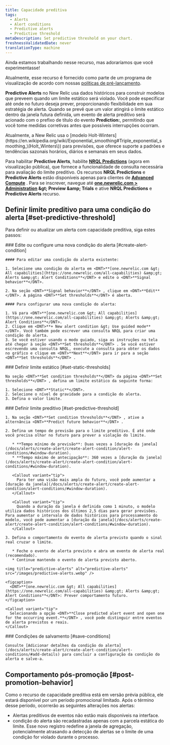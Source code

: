 ```yaml
---
title: Capacidade preditiva
tags:
  - Alerts
  - Alert conditions
  - Predictive alerts
  - Predictive threshold
metaDescription: Set predictive threshold on your chart.
freshnessValidatedDate: never
translationType: machine
---
```


<Callout title="visualização">
  Ainda estamos trabalhando nesse recurso, mas adoraríamos que você experimentasse!

  Atualmente, esse recurso é fornecido como parte de um programa de visualização de acordo com nossas [políticas de pré-lançamento](/docs/licenses/license-information/referenced-policies/new-relic-pre-release-policy).
</Callout>

<DNT>**Predictive Alerts**</DNT> no New Relic usa dados históricos para construir modelos que preveem quando um limite estático será violado. Você pode especificar até onde no futuro deseja prever, proporcionando flexibilidade em sua estratégia de alerta. Quando se prevê que um valor atingirá o limite estático dentro da janela futura definida, um evento de alerta preditivo será acionado com o prefixo de título do evento <DNT>**Prediction:**</DNT>, permitindo que você tome medidas corretivas antes que possíveis interrupções ocorram.

<Callout variant="tip">
  Atualmente, a New Relic usa o [modelo Holt-Winters](https://en.wikipedia.org/wiki/Exponential_smoothing#Triple_exponential_smoothing_\(Holt_Winters\)) para previsões, que oferece suporte a padrões e tendências sazonais horários, diários e semanais em seus dados.
</Callout>

Para habilitar <DNT>**Predictive Alerts**</DNT>, habilite <DNT>**[NRQL Predictions](/docs/query-your-data/explore-query-data/use-charts/nrql-predictions)**</DNT> (agora em visualização pública), que fornece a funcionalidade de consulta necessária para avaliação do limite preditivo. Os recursos <DNT>**NRQL Predictions**</DNT> e <DNT>**Predictive Alerts**</DNT> estão disponíveis apenas para clientes de **[Advanced Compute](https://newrelic.com/pricing/compute#pricing_plan-compute)** . Para se inscrever, navegue até <DNT>**[one.newrelic.com &gt; Administration](https://one.newrelic.com/admin-portal) &amp;gt; Preview &amp;amp; Trials**</DNT> e ative <DNT>**NRQL Predictions**</DNT> e <DNT>**Predictive Alerts**</DNT> recurso.

## Definir limite preditivo para uma condição do alerta [#set-predictive-threshold]

Para definir ou atualizar um alerta com capacidade preditiva, siga estes passos:

<Steps>
  <Step>
    ### Edite ou configure uma nova condição do alerta [#create-alert-condition]

    #### Para editar uma condição do alerta existente:

    1. Selecione uma condição do alerta em <DNT>**[one.newrelic.com &gt; All capabilities](https://one.newrelic.com/all-capabilities) &amp;gt; Alerts &amp;gt; Alert Conditions**</DNT> e edite o <DNT>**Signal behavior**</DNT>.

    2. Na seção <DNT>**Signal behavior**</DNT> , clique em <DNT>**Edit**</DNT>. A página <DNT>**Set thresholds**</DNT> é aberta.

    #### Para configurar uma nova condição do alerta:

    1. Vá para <DNT>**[one.newrelic.com &gt; All capabilities](https://one.newrelic.com/all-capabilities) &amp;gt; Alerts &amp;gt; Alert Conditions**</DNT>.
    2. Clique em <DNT>**+ New alert condition &gt; Use guided mode**</DNT>. Você também pode escrever uma consulta NRQL para criar uma condição do alerta.
    3. Se você estiver usando o modo guiado, siga as instruções na tela até chegar à seção <DNT>**Set thresholds**</DNT> . Se você estiver escrevendo uma consulta NRQL, execute a consulta para obter os dados no gráfico e clique em <DNT>**Next**</DNT> para ir para a seção <DNT>**Set thresholds**</DNT> .
  </Step>

  <Step>
    ### Definir limite estático [#set-static-thresholds]

    Na seção <DNT>**Set condition thresholds**</DNT> da página <DNT>**Set thresholds**</DNT> , defina um limite estático da seguinte forma:

    1. Selecione <DNT>**Static**</DNT>.
    2. Selecione o nível de gravidade para a condição do alerta.
    3. Defina o valor limite.
  </Step>

  <Step>
    ### Definir limite preditivo [#set-predictive-threshold]

    1. Na seção <DNT>**Set condition thresholds**</DNT> , ative a alternância <DNT>**Predict future behavior**</DNT> .

    2. Defina um tempo de previsão para o limite preditivo. É até onde você precisa olhar no futuro para prever a violação do limite.

       * **Tempo mínimo de previsão**: Duas vezes a [duração da janela](/docs/alerts/create-alert/create-alert-condition/alert-conditions/#window-duration).
       * **Tempo máximo de antecipação**: 360 vezes a [duração da janela](/docs/alerts/create-alert/create-alert-condition/alert-conditions/#window-duration).

       <Callout variant="tip">
         Para ter uma visão mais ampla do futuro, você pode aumentar a [duração da janela](/docs/alerts/create-alert/create-alert-condition/alert-conditions/#window-duration).
       </Callout>

       <Callout variant="tip">
         Quando a duração da janela é definida como 1 minuto, o modelo utiliza dados históricos dos últimos 2,5 dias para gerar previsões. Para aumentar o intervalo de dados históricos para processamento do modelo, você pode aumentar a [duração da janela](/docs/alerts/create-alert/create-alert-condition/alert-conditions/#window-duration).
       </Callout>

    3. Defina o comportamento do evento de alerta previsto quando o sinal real cruzar o limite.

       * Feche o evento de alerta previsto e abra um evento de alerta real (recomendado).
       * Continue mantendo o evento de alerta previsto aberto.

    <img title="predictive-alerts" alt="predictive-alerts" src="/images/predictive-alerts.webp" />

    <figcaption>
      <DNT>**[one.newrelic.com &gt; All capabilities](https://one.newrelic.com/all-capabilities) &amp;gt; Alerts &amp;gt; Alert Conditions**</DNT>: Prever comportamento futuro.
    </figcaption>

    <Callout variant="tip">
      Selecionando a opção <DNT>**Close predicted alert event and open one for the occurring event.**</DNT> , você pode distinguir entre eventos de alerta previstos e reais.
    </Callout>
  </Step>

  <Step>
    ### Condições de salvamento [#save-conditions]

    Consulte [Adicionar detalhes da condição do alerta](/docs/alerts/create-alert/create-alert-condition/alert-conditions/#add-details) para concluir a configuração da condição do alerta e salve-a.
  </Step>
</Steps>

## Comportamento pós-promoção [#post-promotion-behavior]

Como o recurso de capacidade preditiva está em versão prévia pública, ele estará disponível por um período promocional limitado. Após o término desse período, ocorrerão as seguintes alterações nos alertas:

* Alertas preditivos de eventos não estão mais disponíveis na interface.
* condição do alerta são recadastradas apenas com a parcela estática do limite. Esse novo registro redefine a janela de agregação, potencialmente atrasando a detecção de alertas se o limite de uma condição for violado durante o processo.